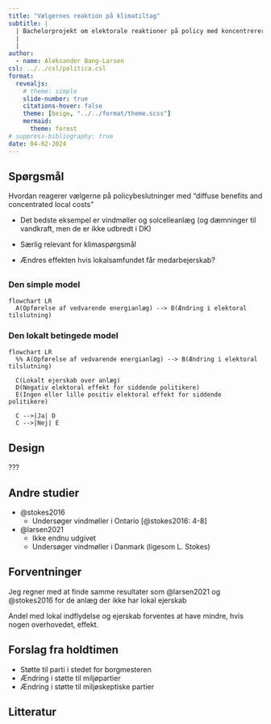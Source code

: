 ```yaml
---
title: "Vælgernes reaktion på klimatiltag"
subtitle: |
  | Bachelorprojekt om elektorale reaktioner på policy med koncentrererede omkostninger og diffuse fordele
  |
  |
author:
  - name: Aleksander Bang-Larsen
csl: ../../csl/politica.csl
format:
  revealjs:
    # theme: simple
    slide-number: true
    citations-hover: false
    theme: [beige, "../../format/theme.scss"]
    mermaid:
      theme: forest
# suppress-bibliography: true
date: 04-02-2024
---
```


## Spørgsmål

Hvordan reagerer vælgerne på policybeslutninger med "diffuse benefits and concentrated local costs"

- Det bedste eksempel er vindmøller og solcelleanlæg (og dæmninger til vandkraft, men de er ikke udbredt i DK)

- Særlig relevant for klimaspørgsmål
- Ændres effekten hvis lokalsamfundet får medarbejerskab?

##
### Den simple model

```mermaid
flowchart LR
  A(Opførelse af vedvarende energianlæg) --> B(Ændring i elektoral tilslutning)
```

### Den lokalt betingede model

```mermaid
flowchart LR
  %% A(Opførelse af vedvarende energianlæg) --> B(Ændring i elektoral tilslutning)

  C(Lokalt ejerskab over anlæg)
  D(Negativ elektoral effekt for siddende politikere)
  E(Ingen eller lille positiv elektoral effekt for siddende politikere)

  C -->|Ja| D
  C -->|Nej| E
```

## Design

???

## Andre studier

- @stokes2016
  - Undersøger vindmøller i Ontario [@stokes2016: 4-8]
- @larsen2021
  - Ikke endnu udgivet
  - Undersøger vindmøller i Danmark (ligesom L. Stokes)

## Forventninger

Jeg regner med at finde samme resultater som @larsen2021 og @stokes2016 for de anlæg der ikke har lokal ejerskab

Andel med lokal indflydelse og ejerskab forventes at have mindre, hvis nogen overhovedet, effekt.

## Forslag fra holdtimen

- Støtte til parti i stedet for borgmesteren
- Ændring i støtte til miljøpartier
- Ændring i støtte til miljøskeptiske partier

## Litteratur

:::{#refs}
:::

